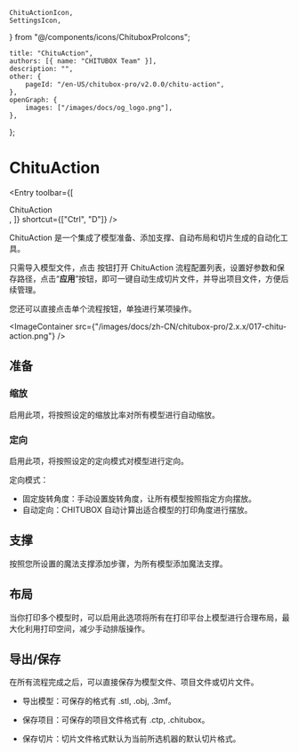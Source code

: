 	ChituActionIcon,
	SettingsIcon,
} from "@/components/icons/ChituboxProIcons";

	title: "ChituAction",
	authors: [{ name: "CHITUBOX Team" }],
	description: "",
	other: {
		pageId: "/en-US/chitubox-pro/v2.0.0/chitu-action",
	},
	openGraph: {
		images: ["/images/docs/og_logo.png"],
	},
};

# ChituAction

<Entry
	toolbar={[
		<div className="flex items-center gap-1">
			<ChituActionIcon />
			ChituAction
		</div>,
	]}
	shortcut={["Ctrl", "D"]}
/>

ChituAction 是一个集成了模型准备、添加支撑、自动布局和切片生成的自动化工具。

只需导入模型文件，点击 <SettingsIcon /> 按钮打开 ChituAction 流程配置列表，设置好参数和保存路径，点击“**应用**”按钮，即可一键自动生成切片文件，并导出项目文件，方便后续管理。

您还可以直接点击单个流程按钮，单独进行某项操作。

<ImageContainer
	src={"/images/docs/zh-CN/chitubox-pro/2.x.x/017-chitu-action.png"}
/>

## 准备

### 缩放

启用此项，将按照设定的缩放比率对所有模型进行自动缩放。

### 定向

启用此项，将按照设定的定向模式对模型进行定向。

定向模式：

-   固定旋转角度：手动设置旋转角度，让所有模型按照指定方向摆放。
-   自动定向：CHITUBOX 自动计算出适合模型的打印角度进行摆放。

## 支撑

按照您所设置的魔法支撑添加步骤，为所有模型添加魔法支撑。

## 布局

当你打印多个模型时，可以启用此选项将所有在打印平台上模型进行合理布局，最大化利用打印空间，减少手动排版操作。

## 导出/保存

在所有流程完成之后，可以直接保存为模型文件、项目文件或切片文件。

-   导出模型：可保存的格式有 .stl, .obj, .3mf。

-   保存项目：可保存的项目文件格式有 .ctp, .chitubox。

-   保存切片：切片文件格式默认为当前所选机器的默认切片格式。

